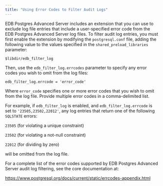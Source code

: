 ```yaml
---
title: "Using Error Codes to Filter Audit Logs"
---
```


<div id="using_error_codes_to_filter_audit_logs" class="registered_link"></div>

EDB Postgres Advanced Server includes an extension that you can use to exclude log file entries that include a user-specified error code from the EDB Postgres Advanced Server log files. To filter audit log entries, you must first enable the extension by modifying the `postgresql.conf` file, adding the following value to the values specified in the `shared_preload_libraries` parameter:

```text
$libdir/edb_filter_log
```

Then, use the `edb_filter_log.errcodes` parameter to specify any error codes you wish to omit from the log files:

```text
edb_filter_log.errcode = 'error_code'
```

Where `error_code` specifies one or more error codes that you wish to omit from the log file. Provide multiple error codes in a comma-delimited list.

For example, if `edb_filter_log` is enabled, and `edb_filter_log.errcode` is set to `'23505,23502,22012'`, any log entries that return one of the following `SQLSTATE` errors:

`23505` (for violating a unique constraint)

`23502` (for violating a not-null constraint)

`22012` (for dividing by zero)

will be omitted from the log file.

For a complete list of the error codes supported by EDB Postgres Advanced Server audit log filtering, see the core documentation at:

<https://www.postgresql.org/docs/current/static/errcodes-appendix.html>

